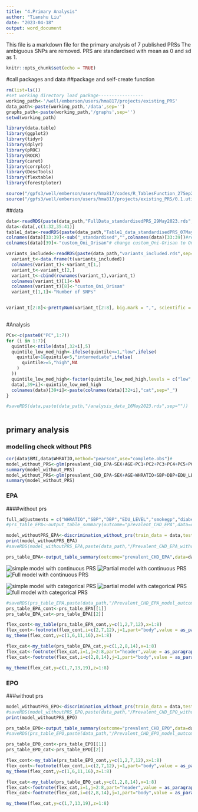 ```yaml
---
title: "4.Primary Analysis"
author: "Tianshu Liu"
date: "2023-04-18"
output: word_document
---
```

This file is a markdown file for the primary analysis of 7 published PRSs
The ambiguous SNPs are removed. PRS are standardised with mean as 0 and sd as 1.

```r
knitr::opts_chunk$set(echo = TRUE)
```

#call packages and data
##package and self-create function
```r
rm(list=ls())
#set working directory load package-----------------
working_path<-'/well/emberson/users/hma817/projects/existing_PRS'
data_path<-paste(working_path,'/data',sep='')
graphs_path<-paste(working_path,'/graphs',sep='')
setwd(working_path)

library(data.table)
library(ggplot2)
library(tidyr)
library(dplyr)
library(pROC)
library(ROCR)
library(caret)
library(corrplot)
library(DescTools)
library(flextable)
library(forestploter)

source("/gpfs3/well/emberson/users/hma817/codes/R_TablesFunction_27Sep2022_TL.r")
source("/gpfs3/well/emberson/users/hma817/projects/existing_PRS/0.1.utils.R")
```

##data
```r
data<-readRDS(paste(data_path,"FullData_standardisedPRS_29May2023.rds",sep="/"))
data<-data[,c(1:32,35:41)]
table1_data<-readRDS(paste(data_path,"Table1_data_standardisedPRS_07May2023.rds",sep="/"))
colnames(data)[33:39]<-sub("_standardised","",colnames(data)[33:39])#remove standardised after all PRS names to make column names shorter
colnames(data)[39]<-"custom_Oni_Orisan"# change custom_Oni-Orisan to Oni_Orisan so that formula() can read it

variants_included<-readRDS(paste(data_path,"variants_included.rds",sep="/"))
  variant_t<-data.frame(t(variants_included))
  colnames(variant_t)<-variant_t[1,]
  variant_t<-variant_t[2,]
  variant_t<-cbind(rownames(variant_t),variant_t)
  colnames(variant_t)[1]<-NA
  colnames(variant_t)[8]<-"custom_Oni_Orisan"
  variant_t[1,1]<-"Number of SNPs"


variant_t[2:8]<-prettyNum(variant_t[2:8], big.mark = ",", scientific = FALSE)
  
```

#Analysis


```r

PCs<-c(paste0("PC",1:7))
for (i in 1:7){
  quintile<-ntile(data[,32+i],5)
  quintile_low_med_high<-ifelse(quintile<=1,"low",ifelse(
    quintile>1&quintile<5,"intermediate",ifelse(
      quintile>=5,"high",NA
    )
  ))
  quintile_low_med_high<-factor(quintile_low_med_high,levels = c("low","intermediate","high"))
  data[,39+i]<-quintile_low_med_high
  colnames(data)[39+i]<-paste(colnames(data)[32+i],"cat",sep="_")
}

#saveRDS(data,paste(data_path,"/analysis_data_16May2023.rds",sep=""))



```



## primary analysis 
### modelling check without PRS

```r
cor(data$BMI,data$WHRATIO,method="pearson",use="complete.obs")#
model_without_PRS<-glm(prevalent_CHD_EPA~SEX+AGE+PC1+PC2+PC3+PC4+PC5+PC6+PC7,data=data,family=binomial(link='logit'))
summary(model_without_PRS)
model_without_PRS<-glm(prevalent_CHD_EPA~SEX+AGE+WHRATIO+SBP+DBP+EDU_LEVEL+smokegp+diabetes_at_baseline+PC1+PC2+PC3+PC4+PC5+PC6+PC7,data=data,family=binomial(link='logit'))
summary(model_without_PRS)
```


###  EPA
####without prs 
```r
full_adjustments = c("WHRATIO","SBP","DBP","EDU_LEVEL","smokegp","diabetes_at_baseline")
#prs_table_EPA<-output_table_summary(outcome="prevalent_CHD_EPA",data=data,full_adjustments,trainsplit=F,train_data=NULL,test_data=NULL)

```
```r
model_withoutPRS_EPA<-discrimination_without_prs(train_data = data,test_data = data,full_adjustments = full_adjustments,outcome="prevalent_CHD_EPA")
print(model_withoutPRS_EPA)
#saveRDS(model_withoutPRS_EPA,paste(data_path,"/Prevalent_CHD_EPA_withoutPRS.rds",sep=""))
```



```r

prs_table_EPA<-output_table_summary(outcome="prevalent_CHD_EPA",data=data,full_adjustments,trainsplit=F)

```
![simple model with continuous PRS](/well/emberson/users/hma817/projects/existing_PRS/graphs/AUCplot_simple_prevalent_CHD_EPA_cont.jpg)
![Partial model with continuous PRS](/well/emberson/users/hma817/projects/existing_PRS/graphs/AUCplot_partial_prevalent_CHD_EPA_cont.jpg)
![Full model with continuous PRS](/well/emberson/users/hma817/projects/existing_PRS/graphs/AUCplot_full_prevalent_CHD_EPA_cont.jpg)

![simple model with categorical PRS](/well/emberson/users/hma817/projects/existing_PRS/graphs/AUCplot_simple_prevalent_CHD_EPA_cat.jpg)
![partial model with categorical PRS](/well/emberson/users/hma817/projects/existing_PRS/graphs/AUCplot_partial_prevalent_CHD_EPA_cat.jpg)
![full model with categorical PRS](/well/emberson/users/hma817/projects/existing_PRS/graphs/AUCplot_full_prevalent_CHD_EPA_cat.jpg)




```r
#saveRDS(prs_table_EPA,paste(data_path,"/Prevalent_CHD_EPA_model_outcomes_09May_2023.rds",sep=""))
prs_table_EPA_cont<-prs_table_EPA[[1]]
prs_table_EPA_cat<-prs_table_EPA[[2]]
```


```r
flex_cont<-my_table(prs_table_EPA_cont,y=c(1,2,7,12),x=1:8)
flex_cont<-footnote(flex_cont,i=c(2,7,12),j=1,part="body",value = as_paragraph(c("No adjustments","Adjust for Age at baseline, Sex and 7 genetic PCs","Partial model adjustments + waist-to-hip ratio, systolic and diastolic blood pressure, education attainmen level, smoking status,diabetes at baseline")),ref_symbols = c("*","$","§"))
my_theme(flex_cont,y=c(1,6,11,16),z=1:8)
```
```r
flex_cat<-my_table(prs_table_EPA_cat,y=c(1,2,8,14),x=1:8)
flex_cat<-footnote(flex_cat,i=1,j=2:8,part="header",value = as_paragraph(c("PRSs are divided in to 5 quintiles, Low PRS=Q1, Intermediate PRS=Q2-4, High PRS=Q5")),ref_symbols = c("+"))
flex_cat<-footnote(flex_cat,i=c(2,8,14),j=1,part="body",value = as_paragraph(c("No adjustments","Adjust for Age at baseline, Sex and 7 genetic PCs","Partial model adjustments + waist-to-hip ratio, systolic and diastolic blood pressure, education attainmen level, smoking status,diabetes at baseline")),ref_symbols = c("*","$","§"))

my_theme(flex_cat,y=c(1,7,13,19),z=1:8)
```



### EPO

###without prs 
```r
model_withoutPRS_EPO<-discrimination_without_prs(train_data = data,test_data = data,full_adjustments = full_adjustments,outcome="prevalent_CHD_EPO")
#saveRDS(model_withoutPRS_EPO,paste(data_path,"/Prevalent_CHD_EPO_withoutPRS.rds",sep=""))
print(model_withoutPRS_EPO)
```


```r
prs_table_EPO<-output_table_summary(outcome="prevalent_CHD_EPO",data=data,full_adjustments,trainsplit=F)
#saveRDS(prs_table_EPO,paste(data_path,"/Prevalent_CHD_EPO_model_outcomes_09May2023.rds",sep=""))
```

```r
prs_table_EPO_cont<-prs_table_EPO[[1]]
prs_table_EPO_cat<-prs_table_EPO[[2]]
```

```r
flex_cont<-my_table(prs_table_EPO_cont,y=c(1,2,7,12),x=1:8)
flex_cont<-footnote(flex_cont,i=c(2,7,12),j=1,part="body",value = as_paragraph(c("No adjustments","Adjust for Age at baseline, Sex and 7 genetic PCs","Partial model adjustments + waist-to-hip ratio, systolic and diastolic blood pressure, education attainmen level, smoking status,diabetes at baseline")),ref_symbols = c("*","$","§"))
my_theme(flex_cont,y=c(1,6,11,16),z=1:8)
```

```r
flex_cat<-my_table(prs_table_EPO_cat,y=c(1,2,8,14),x=1:8)
flex_cat<-footnote(flex_cat,i=1,j=2:8,part="header",value = as_paragraph(c("PRSs are divided in to 5 quintiles, Low PRS=Q1, Intermediate PRS=Q2-4, High PRS=Q5")),ref_symbols = c("+"))
flex_cat<-footnote(flex_cat,i=c(2,8,14),j=1,part="body",value = as_paragraph(c("No adjustments","Adjust for Age at baseline, Sex and 7 genetic PCs","Partial model adjustments + waist-to-hip ratio, systolic and diastolic blood pressure, education attainmen level, smoking status,diabetes at baseline")),ref_symbols = c("*","$","§"))

my_theme(flex_cat,y=c(1,7,13,19),z=1:8)
```




